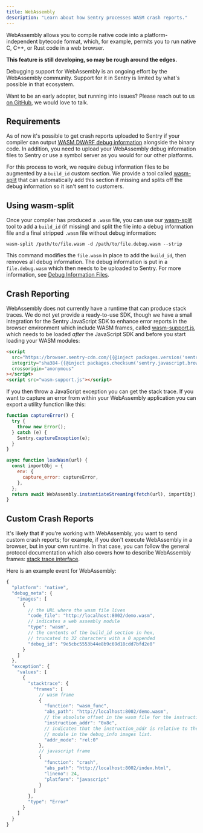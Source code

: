 ```yaml
---
title: WebAssembly
description: "Learn about how Sentry processes WASM crash reports."
---
```


WebAssembly allows you to compile native code into a platform-independent bytecode format, which, for example, permits you to run native C, C++, or Rust code in a web browser.

**This feature is still developing, so may be rough around the edges.**

Debugging support for WebAssembly is an ongoing effort by the WebAssembly community.
Support for it in Sentry is limited by what's possible in that ecosystem.

<Note>

Want to be an early adopter, but running into issues? Please reach out to us
[on GitHub](https://github.com/getsentry/symbolicator/issues/new/choose), we
would love to talk.

</Note>

## Requirements

As of now it's possible to get crash reports uploaded to Sentry if your compiler can
output [WASM DWARF debug information](https://yurydelendik.github.io/webassembly-dwarf/)
alongside the binary code. In addition, you need to upload your WebAssembly
debug information files to Sentry or use a symbol server as you
would for our other platforms.

For this process to work, we require debug information files to be augmented by a
`build_id` custom section. We provide a tool called [wasm-split](https://github.com/getsentry/symbolicator/tree/master/crates/wasm-split)
that can automatically add this section if missing and splits off
the debug information so it isn't sent to customers.

## Using wasm-split

Once your compiler has produced a `.wasm` file, you can use our [wasm-split](https://github.com/getsentry/symbolicator/tree/master/crates/wasm-split)
tool to add a `build_id` (if missing) and split the file into a debug information
file and a final stripped `.wasm` file without debug information:

```shell
wasm-split /path/to/file.wasm -d /path/to/file.debug.wasm --strip
```

This command modifies the `file.wasm` in place to add the `build_id`, then removes all
debug information. The debug information is put in a `file.debug.wasm` which
then needs to be uploaded to Sentry. For more information, see [Debug Information Files](/platforms/native/guides/wasm/data-management/debug-files/).

## Crash Reporting

WebAssembly does not currently have a runtime that can produce stack traces. We
do not yet provide a ready-to-use SDK, though we have a small integration for the
Sentry JavaScript SDK to enhance error reports in the browser environment
which include WASM frames, called [wasm-support.js](https://gist.github.com/mitsuhiko/c27fee8445d2a18a8c134e0169119058), which needs to be loaded _after_ the JavaScript SDK and before you start loading your WASM modules:

```html {tabTitle: CDN}
<script
  src="https://browser.sentry-cdn.com/{{@inject packages.version('sentry.javascript.browser') }}/bundle.min.js"
  integrity="sha384-{{@inject packages.checksum('sentry.javascript.browser', 'bundle.min.js', 'sha384-base64') }}"
  crossorigin="anonymous"
></script>
<script src="wasm-support.js"></script>
```

If you then throw a JavaScript exception you can get the stack trace. If you want
to capture an error from within your WebAssembly application you can export a
utility function like this:

```javascript
function captureError() {
  try {
    throw new Error();
  } catch (e) {
    Sentry.captureException(e);
  }
}

async function loadWasm(url) {
  const importObj = {
    env: {
      capture_error: captureError,
    },
  };
  return await WebAssembly.instantiateStreaming(fetch(url), importObj);
}
```

## Custom Crash Reports

It's likely that if you're working with WebAssembly, you want to send custom
crash reports; for example, if you don't execute WebAssembly in a browser, but in your
own runtime. In that case, you can follow the general protocol documentation which
also covers how to describe WebAssembly frames: [stack trace interface](https://develop.sentry.dev/sdk/data-model/event-payloads/stacktrace/).

Here is an example event for WebAssembly:

```javascript
{
  "platform": "native",
  "debug_meta": {
    "images": [
      {
        // the URL where the wasm file lives
        "code_file": "http://localhost:8002/demo.wasm",
        // indicates a web assembly module
        "type": "wasm",
        // the contents of the build_id section in hex,
        // truncated to 32 characters with a 0 appended
        "debug_id": "9e5cbc5553b44e8b9c69d18cdd7bfd2e0"
      }
    ]
  },
  "exception": {
    "values": [
      {
        "stacktrace": {
          "frames": [
            // wasm frame
            {
              "function": "wasm_func",
              "abs_path": "http://localhost:8002/demo.wasm",
              // the absolute offset in the wasm file for the instruction
              "instruction_addr": "0x8c",
              // indicates that the instruction_addr is relative to the 1st
              // module in the debug_info images list.
              "addr_mode": "rel:0"
            },
            // javascript frame
            {
              "function": "crash",
              "abs_path": "http://localhost:8002/index.html",
              "lineno": 24,
              "platform": "javascript"
            }
          ]
        },
        "type": "Error"
      }
    ]
  }
}
```

